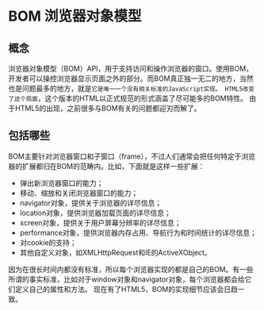 # BOM 浏览器对象模型

## 概念
浏览器对象模型（BOM）API，用于支持访问和操作浏览器的窗口。使用BOM，开发者可以操控浏览器显示页面之外的部分。而BOM真正独一无二的地方，当然也是问题最多的地方，就是`它是唯一一个没有相关标准的JavaScript实现。
HTML5改变了这个局面`，这个版本的HTML以正式规范的形式涵盖了尽可能多的BOM特性。
由于HTML5的出现，之前很多与BOM有关的问题都迎刃而解了。

## 包括哪些
BOM主要针对浏览器窗口和子窗口（frame），不过人们通常会把任何特定于浏览器的扩展都归在BOM的范畴内。比如，下面就是这样一些扩展：

- 弹出新浏览器窗口的能力；
- 移动、缩放和关闭浏览器窗口的能力；
- navigator对象，提供关于浏览器的详尽信息；
- location对象，提供浏览器加载页面的详尽信息；
- screen对象，提供关于用户屏幕分辨率的详尽信息；
- performance对象，提供浏览器内存占用、导航行为和时间统计的详尽信息；
- 对cookie的支持；
- 其他自定义对象，如XMLHttpRequest和IE的ActiveXObject。

因为在很长时间内都没有标准，所以每个浏览器实现的都是自己的BOM。有一些所谓的事实标准，比如对于window对象和navigator对象，每个浏览器都会给它们定义自己的属性和方法。
现在有了HTML5，BOM的实现细节应该会日趋一致。